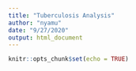 ```yaml
---
title: "Tuberculosis Analysis"
author: "nyamu"
date: "9/27/2020"
output: html_document
---
```


```r
knitr::opts_chunk$set(echo = TRUE)
```

